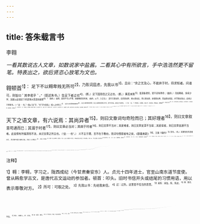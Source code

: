```yaml
---
---
---
```

title: 答朱载言书
---



李翱

*一看其数说古人文章，如数说家中盐酱。二看其心中有所欲言，手中浩浩然更不留笔。特表出之，欲后贤恣心放笔为文也。*

翱顿首<sup>1】：
足下不以翱卑贱无所可<sup>2】，乃陈词屈虑，先我以书<sup>3】。且曰：“余之艺及心，不能弃于时，将求知者。问谁可，则皆曰＇其李君乎＇。”（叙述朱书。）告足下者过也<sup>4】，（断。）足下因而信之又过也。（断。）果若来陈<sup>5】，虽道备德具，犹不足辱厚命；（曲折。）况如翱者，多病少学，其能以此堪足下所望博大而深闳者耶<sup>6】？（曲折。）虽然，盛意不可以不答，故敢略陈其所闻。（曲折。以下，入正论。）
盖行已莫如恭，自责莫如厚，接众莫如宏，用心莫如直，进德莫如勇，受益莫如择友，好学莫如改过。此闻之于师者也。（一“此······也。”一路以“此”字、“也”字为章段。）相人之术有三<sup>7】：迫之以利而审其邪正<sup>8】，设之以事而察其厚薄，问之以谋而观其智与不材，贤不肖分矣。此闻之于友者也。（二“此·····也。”）列天地，立君臣，亲父子，别夫妇，明长幼，浃朋友<sup>9】，六经之旨也<sup>10】。（也。）浩乎若江海，高乎若丘山，赫乎若日火，包乎若天地，掇章称咏，津润怪丽<sup>1】，六经之词也。（也。）创意造言，皆不相师。故其读《春秋》也，如未尝有《诗》；其读《诗》也，如未尝有《易》；其读《易》也，如未尝有《书》；其读屈原、庄周也，如未尝有六经。故义深则意远，意远则理辩，理辩则气直<sup>12】，气直则词盛，词盛则文工。如山有恒、华、嵩、衡焉，其同者高也，其草木之荣，不必均也<sup>13】。如渎有淮、济、河、江焉<sup>14】，其同者出源到海也，其曲直浅深、色黄白，不必均也。（也。）如百品之杂焉，其同者饱于腹也，其味咸酸苦辛，不必均
也。（也。）此因学而知者也，（也。）此创意之大归也。（三“此······也”。）

天下之语文章，有六说焉：其尚异者<sup>15】，则曰文章词句奇险而已；其好理者<sup>16】，则曰文章叙意苟通而已；其溺于时者<sup>17】，则曰文章必当对；其病于时者<sup>18】，则曰文章不当对；其爱难者，则曰文章宜深不当易；其爱易者，则曰文章宜通不当难。此皆情有所偏滞而不流，未识文章之所主也。（“此······也”。）
义不主于理，言不在于教劝，而词句怪丽者有之矣，《剧秦美新》<sup>19】、王褒《僮约》<sup>3】是也。（也。）其理往往有是者<sup>20】，而词章不能工者有之矣，刘氏《人物志》<sup>2】、王氏《中说》<sup>2】、俗传《太公家教》＠是也。（也。）古之人能极于工而已，不知其词之对与否、易与难也。《诗》曰：“忧心悄悄，愠于群小<sup>5】。”此非对也。（“此······也”。）又曰：“遘悯既多，受侮不少<sup>4】。”此非不对也。（“此·····也”。）《书》曰：“朕堲谗说殄行，震惊朕师<sup>20】。”《诗》曰：“菀彼桑柔，其下侯旬，捋采其刘，虞此下民。”此非易也。（“此·······也”。）《书》曰：“允恭克让，光被四表，格于上下<sup>2】。”《诗》曰：“十庙之间兮，桑者闲闲兮，行与子旋兮<sup>3】。”此非难也。（“此······也”。）学者不知其方<sup>1】，而称说云云如前所陈者，非吾之敢闻也。（也。）
六经之后，百家之言兴，老聃、列御寇、庄周、鹖冠、田穰苴、孙武、屈原、宋玉、孟轲、吴起、商鞅、墨翟、鬼谷子、荀况、韩非、李斯、贾谊、枚乘、司马迁、相如、刘向、扬雄<sup>4】，皆足以自成一家之文，学者之所师归也。（也。）故义虽深，理虽当，词不工者不成文，宜不能传也。（也。）文、理、义三者兼并，乃能独立于一时，而不泯灭于后代，能必传也。（也。）仲尼曰：“言之无文，行之不远<sup>3】。”子贡曰：“文犹质也，质犹文也，虎豹之鞟，犹犬羊之鞟<sup>14】。”此之谓也。（“此·······也”。）陆机曰：“怵他人之我先<sup>5】。”韩退之曰：“唯陈言之务去<sup>3】。”假令述笑哂之状<sup>3】，曰“莞尔”，则《论语》言之矣<sup>8】；曰“哑哑”，则《易》言之矣<sup>3】；曰“粲然”，则榖梁子言之矣®；曰“攸尔”，则班固言之矣<sup>11】；曰“冁然”，则左思言之矣<sup>17】。吾复言之，与前文何以异也？（也。）此造言之大归也的。（四“此·····也”。以上论文，以下论行。论文是答其来书，论行是责其来书中有不是。）
吾所以不协于时而学古文者，悦古人之行也；悦古人之行者，爱古人之道也。故学其言，不可以不行其行；行其行，不可以不重其道；重其
道，不可以不循其礼。古之人，相接有等<sup>16】，轻重有仪，列于经传<sup>15】，皆可详引。如师之于门人则名之一，于朋友则字而不名<sup>4】，称之于师则虽朋友亦名之<sup>18】。子曰：“吾与回言<sup>4】。”又曰：“参乎，吾道一以贯之<sup>3】。”又曰：“若由也，不得其死然S。”是师之名门人验也<sup>2】。（一验。）夫子于郑，兄事子产<sup>3】；于齐，兄事晏平仲<sup>3】。传曰：“子谓子产有君子之道四焉<sup>5】。”又曰：“晏平仲善与人交<sup>5】。”子夏曰：“言游过矣<sup>3】。”子张曰：“子夏云何<sup>3】？”曾子曰：“堂堂乎张也<sup>3】。”是朋友字而不名验也。（二验。）子贡曰：“赐也何敢望回的？”又曰：“师与商也孰贤＠？”子游曰：“有澹台灭明者，行不由径。”是称于师虽朋友亦名验也。（三验。）孟子曰：“天下之达尊三，曰德、爵、年，恶得有其一以慢其二哉<sup>3】？”足下之书曰：“韦君词、杨君潜。”足下之德，与二君未知先后也。而足下齿幼而位卑，而皆名之。传曰：“吾见其与先生并行，非求益者，欲速成也。”窃惧足下不思，乃陷于此<sup>4】。（抑之。）韦践之与翱书，亟叙足下之善，故敢尽词以复足下之厚意，计必不以为犯6。（仍扬之。）
翱顿首。

<sup>注释】

<sup>1】翱：李翱，字习之，陇西成纪（今甘肃秦安东）人。贞元十四年进士，官至山南东道节度使。曾从韩愈学古文，是唐代古文运动的参加者。顿首：叩头。旧时书信开头或结尾的习惯用语，用以表示尊敬对方。
<sup>2】所可：可取之处。
<sup>3】先我以书：先给我来信。
<sup>4】过：过失。这里是不恰当的意思。
<sup>5】来陈：来信。陈，陈述。
<sup>6】堪：胜任、不负。
<sup>7】相人：观察人。术：方法。
<sup>8】迫：遥近、接近。
<sup>9】浃：犹言浃洽，融洽、和洽的意思。
<sup>10】旨：宗旨、旨意。
<sup>11】津润：精华流溢。怪丽：奇彩焕发。
<sup>12】气直：犹言气厚、气壮。
<sup>13】荣：花。均：指光全一致、完全相同。
<sup>14】读（dú独）：大川。《尔雅·释水》：“江、淮、河、济为四渎。四读者，发原注海者也。”
<sup>15】尚异：崇向险怪奇异。
<sup>16】好理：主张偏重义理。
<sup>17】溺：沉酒、偏爱。时：时文，即骈俪文。
<sup>18】病于时；以时文为病，即反对骈俪文。
<sup>19】《剧秦美新》：王莽篡汉自立为帝，国号新。扬雄作《剧秦美新》，论秦之剧，称新之美，为王莽新玫唱赞歌。所以北齐·颜之推《颜氏家训·文章篇》说：“扬雄德败《美新》。”
<sup>20】王褒：王褒，字子渊，蜀资中（今四川资阳）人。西汉辞赋家。值约：王褒所作文章篇名。在《僮约》中，对奴仆提出了种种苛刻的要求、作出了许多严厉的规定。
<sup>21】其理：文章中所表达的义理。是：正确。
<sup>22】刘氏《人物志》：刘氏，刘劭。刘劭是三国时魏人，著有《人物志》一书。
<sup>23】王氏《中说》：王氏，王通。王通是隋朝末朝人，著有《中说》（又称《文中子》）等书。
<sup>24】《太公家教》：书名，为唐代乡村私塾中儿童的启蒙读物，以韵语编写而成。该书久已不传。
<sup>25】《诗》：指《诗经》。“忧心悄悄”二句：引自《诗经·邶风·柏舟》。愠，怒。群小，众小人。
<sup>26】“遘惘既多＂二句：引自《诗经·邶风·柏舟》。遘（gòu构），遭遇。悯，忧患。受悔，受小人侮辱。
<sup>27】《书》：即《尚书》。“朕堲谗说殄行”二句：引自《尚书·舜曲》。聖（jī即），通“疾”。憎恨的意思。殄（tiān舔番），绝。行，这里是指诸子之行。师，群众、百姓。
<sup>28】“菀彼桑柔”四句：引自《诗经·大雅·桑柔》。菀（wǎn碗），茂盛的样子。桑柔，桑树枝头的嫩叶。侯，语助词。旬，树荫均布。刘，雕残。瘼，病。下民，树下乘凉的人。
<sup>29】“允恭克让”三句：引自《尚书·尧典》。允，信、诚。克，能够。四表，四方。格，到达。上下，指天地。
<sup>30】“十亩之间兮”三句：引自《诗经·魏风·十亩之间》。桑者，采桑女。闲闲，从容不迫的样子。行与子旋兮，也作“行与子还兮”，意为：走吧，我和你一道回家去。
<sup>31】方：方术、方法。
<sup>32】“老聃、列御寇”句：老聃，即老子。列御寇，相传为战国时郑国人，道家早期人物之一，所著有《列子》一书。鹖（hē河）冠，姓名不详，《鹖冠子》的作者。相传为战国时楚国人，因常居深山之中，以鹖为冠，故有此别称。田穰苴，春秋时齐国将领、军事理论家。其著述经齐威王时人整理，列入《司马穰苴兵法》之中。孙武，字长卿，春秋时齐国人，著名军事理论家、将领。著作有《孙子兵法》。吴起，战国时卫国人，军事家，也是著名的政治家，曾佐楚悼王实行变法。著作有《吴起》四十八篇，原书已佚。鬼谷子，相传为战国时楚国人，纵横家之祖，因长期隐居鬼谷，自号鬼谷子或鬼谷先生。著作有《鬼谷子》。
<sup>33】“言之无文”二句：引自《左传·襄公二十五年》。文，文采。行之不远，不能久远流传。
<sup>34】“文犹质也”四句：引自《论语·颜渊》。这是孔子的学生端木赐（字子贡）所说的话。文，指文采、形式。质，指情思、内容。犹，如同。鞟（kuò扩），去毛之皮。
<sup>35】怵他人之我先：引自晋·陆机《文赋》。怵（chù触），恐怕、担心。
<sup>36】唯陈言之务去：引自唐·韩愈《答李翊书》。务去，务必去掉。
<sup>37】笑咶（shēn审）：笑与微笑。
<sup>38】荛（wǎn宛）尔：《论语·阳货》：“夫子莞尔而笑。”莞尔，微笑的样子。
<sup>39】哑哑：《周易·震》：“笑言哑哑。”孔颖达《正义》：“哑哑，笑语之声也。”
<sup>40】粲然：《极梁传·昭公四年》：“军人粲然皆笑。”粲然，大笑的样子。
<sup>41】攸尔：《文选》所载汉·班固《答宾戏》：“主人遍尔而笑。”李善注：“项岱曰：迪，宽舒颜色之貌也，读作攸。”
<sup>42】冁（chǎ产）然：《文选》所载晋·左思《吴都赋》：“东吴王孙冁然而咍。”冁然，大笑的样子。咍（hāi），讥笑。
<sup>43】造言：遣词造句。
<sup>44】有等：有等差、有区别。
<sup>45】经传：经书及阐述经义的文字。
<sup>46】师之于门人：老师对于学生。名之：称呼其名。
<sup>47】字而不名：称其（朋友）字而不称其名。
<sup>48】称之于师：在老师面前称呼某人。
<sup>49】“吾与回言”句：引自《论语·为政》。回，颜回。姓颜，名回，字子渊，孔子的学生。
<sup>50】“参乎”二句：引自《论语·里仁》。参（shēn申），曾参。姓曾，名，参，字子舆，孔子的学生。
<sup>51】“若由也”二句：引自《论语·先进》。由，仲由。姓仲，名由，字子路，孔子的学生。
<sup>52】名门人：称学生时呼其名。验：例证。
<sup>53】子产：姓公孙，名侨，字子产，春秋时郑国大夫。
<sup>54】晏平仲：姓晏，名婴，字平仲，春秋时齐国政治家、思想家。
<sup>55】“子谓子产”二句：引自《论语·公冶长》。有君子之道四，指“其（子产）行己也恭，其事上也敬，其养民也惠，其使民也义。”见《论语·公冶长》。
<sup>56】“晏平仲善与人交”句：引自《论语·公冶长》。
<sup>57】子夏曰：“言游过矣。”：子夏，姓卜，名商，字子夏，孔子的学生。言游过矣，子夏的话，引自《论语·子张》。言游，姓言，名偃，字子游，孔子的学生。过矣，错了。
<sup>58】子张曰：“子夏云何？”：引自《论语·子张》。子张，姓窥（zhuān砖）孙，名师，字子张，孙子的学生。
<sup>59】曾子：即曾参。堂堂乎张也：引自《论语·子张》。张，指子张。堂堂，形容仪表壮伟。
<sup>60】“赐也何敢望回＂句：引自《论语·公冶长》。这是子贡回答孔子的话。子贡自谓在道德学问方面远远比不上颜回。
<sup>61】“师与商也孰贤”句：引自《论语·先进》。师，颇孙师。商，卜商。
<sup>62】“有澹（tán谈）台灭明者”二句：引自《论语·雍也》。澹台灭明，字子羽，孔子的学生。不由径，不走小道，引申为不走邪路。
<sup>63】“天下之达尊三”三句：引自《孟子·公孙丑下》。李翱引文与孟子原文稍有出入。达尊，公认为尊贵之物。德，道德。爵，爵位。年，年龄。有其一，指有爵位。慢其二，轻视道德、年龄。
<sup>64】齿幼：年龄小。
<sup>65】“吾见其与先生并行”三句：引自《论语·宪问》。李翱引文与《论语》原文稍有出入。其，他，指来求见孔子的阙党童子。先生，成人、长辈。求益，要求上进。速成，急于求成。
<sup>66】乃陷于此：终于陷入急于求成的错误泥坑。
<sup>67】计：揣度。犯：冒犯。